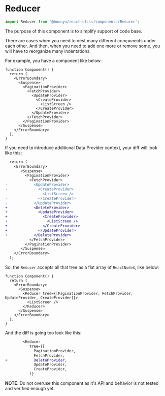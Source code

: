 
<Meta />

# Reducer

```ts
import Reducer from '@boonya/react-utils/components/Reducer';
```

The purpose of this component is to simplify support of code base.

There are cases when you need to nest many different components under each other. And then, when you need to add one more or remove some, you will have to reorganize many indentations.

For example, you have a component like below:

```tsx
function Component() {
  return (
    <ErrorBoundary>
      <Suspense>
        <PaginationProvider>
          <FetchProvider>
            <UpdateProvider>
              <CreateProvider>
                <ListScreen />
              </CreateProvider>
            </UpdateProvider>
          </FetchProvider>
        </PaginationProvider>
      </Suspense>
    </ErrorBoundary>
  );
}
```

If you need to introduce additional Data Provider context, your diff will look like this:

```diff
  return (
    <ErrorBoundary>
       <Suspense>
         <PaginationProvider>
           <FetchProvider>
-            <UpdateProvider>
-              <CreateProvider>
-                <ListScreen />
-              </CreateProvider>
-            </UpdateProvider>
+            <DeleteProvider>
+              <UpdateProvider>
+                <CreateProvider>
+                  <ListScreen />
+                </CreateProvider>
+              </UpdateProvider>
+            </DeleteProvider>
           </FetchProvider>
         </PaginationProvider>
       </Suspense>
    </ErrorBoundary>
  );
```

So, the `Reducer` accepts all that tree as a flat array of `ReactNode`s, like below:

```tsx
function Component() {
  return (
    <ErrorBoundary>
      <Suspense>
        <Reducer tree={[PaginationProvider, FetchProvider, UpdateProvider, CreateProvider]}>
          <ListScreen />
        </Reducer>
      </Suspense>
    </ErrorBoundary>
  );
}
```

And the diff is going too look like this:

```diff
        <Reducer
           tree={[
             PaginationProvider,
             FetchProvider,
+            DeleteProvider,
             UpdateProvider,
             CreateProvider,
           ]}
```

**NOTE**: Do not overuse this component as it's API and behavior is not tested and verified enough yet.
